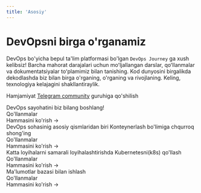 ```yaml
---
title: 'Asosiy'
---
```



# DevOpsni birga o'rganamiz

DevOps bo'yicha bepul ta'lim platformasi bo'lgan `DevOps Journey` ga xush kelibsiz! Barcha mahorat darajalari uchun moʻljallangan darslar, qoʻllanmalar va dokumentatsiyalar toʻplamimiz bilan tanishing. Kod dunyosini birgalikda dekodlashda biz bilan birga o'rganing, o'rganing va rivojlaning. Keling, texnologiya kelajagini shakllantiraylik.

Hamjamiyat [Telegram
community](https://t.me/xinuxuz) guruhiga qo'shilish

<div className="mt-8">
  <Tabs items={['CI/CD', 'Konteynerlash', 'Kubernetes', 'Database']}>
    <Tab>
      <div className="mb-8">
        DevOps sayohatini biz bilang boshlang!
      </div>
      <div className="mb-4 text-xl font-bold">Qo'llanmalar</div>
      <Cards num={3}>
        <Card
          title="Jenkins CI/CD"
          description="Jenkisn bilan effektiv CI/CD yozishni o'rganamiz"
          icon="▶️"
          href="/guides/ci-cd/jenkins-ornatish"
        />
        <Card
          title="Gitlab CI"
          description="Gitlab CI bilan ishlaymiz"
          icon="▶️"
          href="/guides/ci-cd/create-a-livestream"
        />
        <Card
          title="Github Action"
          description="Github Action bilan CI/CD yozamiz"
          icon="▶️"
          href="/guides/ci-cd/upload-a-video-asset"
        />
      </Cards>
      <div className="text-right mt-4">
        <Link href="/guides/ci-cd">Hammasini ko'rish →</Link>
      </div>
    </Tab>
    <Tab>
      <div className="mb-8">
        DevOps sohasinig asosiy qismlaridan biri Konteynerlash bo'limiga chqurroq shong'ing
      </div>
      <div className="mb-4 text-xl font-bold">Qo'llanmalar</div>
      <Cards num={3}>
        <Card
          title="Docker"
          description="Docker o'rnatish va sozlash birinchi qadam"
          icon="▶️"
          href="/guides/konteyner/docker-ornatish"
        />
        <Card
          title="Loyihalarni konteynerlash"
          description="Loyihalarni konteynerlash va joylashtirish"
          icon="▶️"
          href="/guides/konteyner/install-go-livepeer"
        />
        <Card
          title="Dokcer Swarm"
          description="Docker Swarm bilan ilk qadamlar"
          icon="▶️"
          href="/guides/konteyner/troubleshoot"
        />
      </Cards>
      <div className="text-right mt-4">
        <Link href="/guides/konteyner">Hammasini ko'rish →</Link>
      </div>
    </Tab>
    <Tab>
      <div className="mb-8">
      Katta loyihalarni samarali loyihalashtirishda Kubernetesni(k8s) qo'llash
      </div>
      <div className="mb-4 text-xl font-bold">Qo'llanmalar</div>
      <Cards num={3}>
        <Card
          title="Kubernetesga kirish"
          description="Kubernetesga ilk qadamlar"
          icon="▶️"
          href="/guides/k8s/bridge-lpt-to-arbitrum"
        />
        <Card
          title="Kubernetes Architecturesi"
          description="Kubernetes architecturesini o'rganib chiqish"
          icon="▶️"
          href="/guides/k8s/migrate-stake-to-arbitrum"
        />
      </Cards>
      <div className="text-right mt-4">
        <Link href="/guides/k8s">Hammasini ko'rish →</Link>
      </div>
    </Tab>
    <Tab>
      <div className="mb-8">
        Ma'lumotlar bazasi bilan ishlash
      </div>
      <div className="mb-4 text-xl font-bold">Qo'llanmalar</div>
      <Cards num={3}>
        <Card
          title="Postgresql"
          description="Postgresql bilan ishlash"
          icon="▶️"
          href="/guides/database/postgresql-kirish"
        />
        <Card
          title="MySQL"
          description="MySQL bilan ishlash"
          icon="▶️"
          href="/guides/database/create-a-livestream"
        />
        <Card
          title="MongoDB"
          description="MongoDB bilan ishlash"
          icon="▶️"
          href="/guides/database/upload-a-video-asset"
        />
      </Cards>
      <div className="text-right mt-4">
        <Link href="/guides/database">Hammasini ko'rish →</Link>
      </div>
    </Tab>
  </Tabs>
</div>
